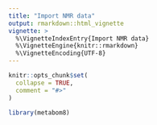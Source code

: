 ```yaml
---
title: "Import NMR data"
output: rmarkdown::html_vignette
vignette: >
  %\VignetteIndexEntry{Import NMR data}
  %\VignetteEngine{knitr::rmarkdown}
  %\VignetteEncoding{UTF-8}
---
```


```r
knitr::opts_chunk$set(
  collapse = TRUE,
  comment = "#>"
)
```

```r
library(metabom8)
```
